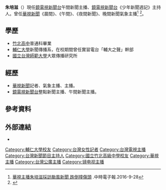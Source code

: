 {{多個問題|
{{expand|time=2016-10-26T05:14:37+00:00}}
{{refimprove|time=2016-10-26T05:14:37+00:00}}
{{BLPsources}}
}}
{{主播資訊
| 主播頭銜     = [[鏡電視新聞台|鏡電視新聞台]]《鏡電視午間新聞》主播<br />《少年新聞週記》主持人
| 主播姓名     = 朱培滋
| 主播英文名字 = 
| 主播出生年分 = 
| 主播出生日期 = {{birth_date_and_age|1987|7|19}}
| 主播逝世年分 = 
| 主播逝世日期 = 
| 主播照片檔案 =華視主播朱培滋.jpeg
| 國籍         = {{ROC}}
| 民族         = [[漢族|漢族]]
| 籍貫         = 
| 出生地       = {{TWN}}[[新竹縣|新竹縣]]
| 逝世地       = 
| 最高學歷     = [[國立台灣師範大學|國立台灣師範大學]]大眾傳播研究所
| 暱稱         = 
| 綽號         = 
| 血型         = 
| 婚姻狀況     = 未婚
| 配偶         = 
| 信仰宗教     = 
| 官方網站     =  
| 備註         =
|}}

'''朱培滋'''（{{bd|1987年|7月19日|catIdx=C朱}}）現任[[鏡電視新聞台|鏡電視新聞台]]午間新聞主播、[[鏡電視新聞台|鏡電視新聞台]]《少年新聞週記》主持人。曾任[[華視新聞|華視新聞]]《晨間》、《午間》、《夜間新聞》、晚間新聞氣象主播<ref>[http://www.chinatimes.com/realtimenews/20160928004180-260404 華視主播朱培滋採訪颱風新聞 跌倒撞傷頭] {{Wayback|url=http://www.chinatimes.com/realtimenews/20160928004180-260404 |date=20190629060315 }}.中時電子報.2016-9-28</ref>
<ref>{{Cite web |url=https://ent.ltn.com.tw/news/breakingnews/3733483 |title=掰了十年華視！主播界蔡依林離職原因曝光 |access-date=2021-11-12 |archive-date=2021-12-16 |archive-url=https://web.archive.org/web/20211216113509/https://ent.ltn.com.tw/news/breakingnews/3733483 |dead-url=no }}</ref>。

==學歷==
*[[竹北高中|竹北高中]]普通科畢業
*[[輔仁大學|輔仁大學]]新聞傳播系，在校期間曾任實習電台「輔大之聲」幹部
*[[國立台灣師範大學|國立台灣師範大學]]大眾傳播研究所

==經歷==
*[[華視新聞|華視新聞]]記者、氣象主播、主播。
*[[鏡電視新聞台|鏡電視新聞台]]整點新聞主播、午間新聞主播。

==參考資料==
{{reflist}}

==外部連結==
*{{facebook|chupeitsz|vup新聞主播-朱培滋}}

[[Category:輔仁大學校友|Category:輔仁大學校友]]
[[Category:台灣女性記者|Category:台灣女性記者]]
[[Category:台灣電視主播|Category:台灣電視主播]]
[[Category:台灣新聞節目主持人|Category:台灣新聞節目主持人]]
[[Category:國立竹北高級中學校友|Category:國立竹北高級中學校友]]
[[Category:華視主播|Category:華視主播]]
[[Category:台灣公廣主播|Category:台灣公廣主播]]
[[Category:镜电视主播|Category:镜电视主播]]